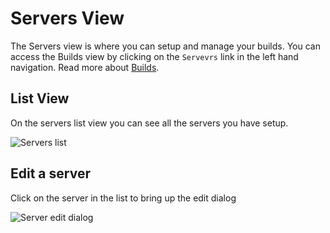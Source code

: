 # Servers View

The Servers view is where you can setup and manage your builds. You can access the Builds view by clicking on the `Servevrs` link in the left hand navigation. Read more about [Builds](/concepts/builds).

## List View

On the servers list view you can see all the servers you have setup.

![Servers list](/img/ottodeploy/servers-list.png)

## Edit a server

Click on the server in the list to bring up the edit dialog

![Server edit dialog](/img/ottodeploy/servers-edit.png)
